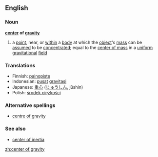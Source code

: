 ==English==

===Noun===
{{wikipedia}}
'''[[center]] of [[gravity]]'''

# a [[point]], near, or [[within]] a [[body]] at which the [[object]]'s [[mass]] can be [[assumed]] to be [[concentrated]]; equal to the [[center of mass]] in a [[uniform]] [[gravitational]] [[field]]

===Translations===
{{rfc-level|Translations at L3+ (AutoFormat would have corrected level of Translations)}}
*Finnish: [[painopiste]]
*Indonesian: [[pusat]] [[gravitasi]]
*Japanese: [[重心]] ([[じゅうしん]], jūshin)
*Polish: [[środek ciężkości]]

===Alternative spellings===
*[[centre of gravity]]

===See also===
*[[center of inertia]]

[[zh:center of gravity]]